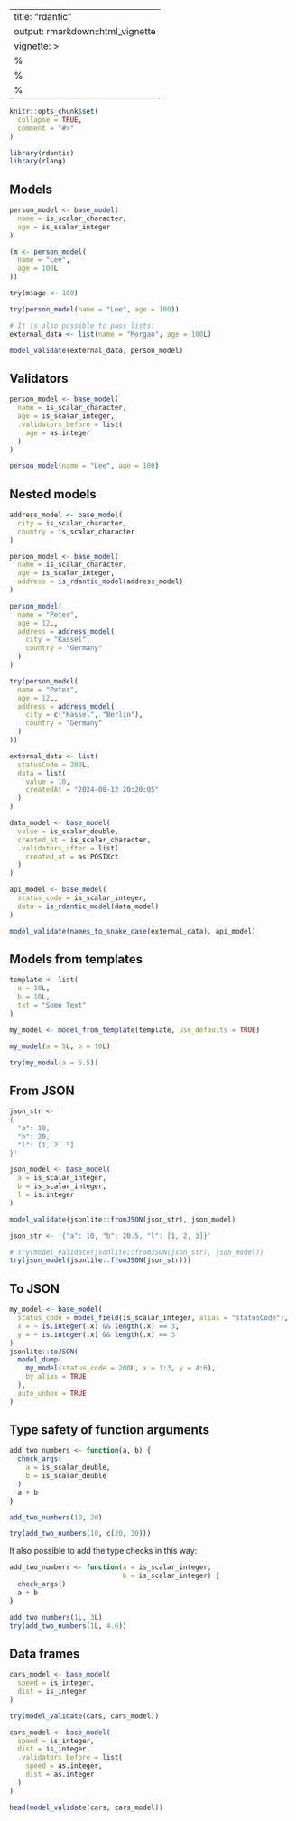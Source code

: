 ---
title: "rdantic"
output: rmarkdown::html_vignette
vignette: >
%\VignetteIndexEntry{rdantic}
  %\VignetteEngine{knitr::rmarkdown}
  %\VignetteEncoding{UTF-8}
  ---
  
```r
knitr::opts_chunk$set(
  collapse = TRUE,
  comment = "#>"
)
```

```r
library(rdantic)
library(rlang)
```

## Models

```r
person_model <- base_model(
  name = is_scalar_character,
  age = is_scalar_integer
)

(m <- person_model(
  name = "Lee",
  age = 100L
))

try(m$age <- 100)

try(person_model(name = "Lee", age = 100))

# It is also possible to pass lists:
external_data <- list(name = "Morgan", age = 100L)

model_validate(external_data, person_model)
```

## Validators

```r
person_model <- base_model(
  name = is_scalar_character,
  age = is_scalar_integer,
  .validators_before = list(
    age = as.integer
  )
)

person_model(name = "Lee", age = 100)
```

## Nested models

```r
address_model <- base_model(
  city = is_scalar_character,
  country = is_scalar_character
)

person_model <- base_model(
  name = is_scalar_character,
  age = is_scalar_integer,
  address = is_rdantic_model(address_model)
)

person_model(
  name = "Peter",
  age = 12L,
  address = address_model(
    city = "Kassel",
    country = "Germany"
  )
)

try(person_model(
  name = "Peter",
  age = 12L,
  address = address_model(
    city = c("Kassel", "Berlin"),
    country = "Germany"
  )
))

external_data <- list(
  statusCode = 200L,
  data = list(
    value = 10,
    createdAt = "2024-08-12 20:20:05"
  )
)

data_model <- base_model(
  value = is_scalar_double,
  created_at = is_scalar_character,
  .validators_after = list(
    created_at = as.POSIXct
  )
)

api_model <- base_model(
  status_code = is_scalar_integer,
  data = is_rdantic_model(data_model)
)

model_validate(names_to_snake_case(external_data), api_model)
```
## Models from templates

```r
template <- list(
  a = 10L,
  b = 10L,
  txt = "Some Text"
)

my_model <- model_from_template(template, use_defaults = TRUE)

my_model(a = 5L, b = 10L)

try(my_model(a = 5.5))
```

## From JSON

```r
json_str <- '
{
  "a": 10,
  "b": 20,
  "l": [1, 2, 3]
}'

json_model <- base_model(
  a = is_scalar_integer,
  b = is_scalar_integer,
  l = is.integer
)

model_validate(jsonlite::fromJSON(json_str), json_model)

json_str <- '{"a": 10, "b": 20.5, "l": [1, 2, 3]}'

# try(model_validate(jsonlite::fromJSON(json_str), json_model))
try(json_model(jsonlite::fromJSON(json_str)))
```
  
## To JSON
  
```r
my_model <- base_model(
  status_code = model_field(is_scalar_integer, alias = "statusCode"),
  x = ~ is.integer(.x) && length(.x) == 3,
  y = ~ is.integer(.x) && length(.x) == 3
)
jsonlite::toJSON(
  model_dump(
    my_model(status_code = 200L, x = 1:3, y = 4:6),
    by_alias = TRUE
  ),
  auto_unbox = TRUE
)
```
  
## Type safety of function arguments
  
```r
add_two_numbers <- function(a, b) {
  check_args(
    a = is_scalar_double,
    b = is_scalar_double
  )
  a + b
}

add_two_numbers(10, 20)

try(add_two_numbers(10, c(20, 30)))
```
  
  It also possible to add the type checks in this way:
    
```r
add_two_numbers <- function(a = is_scalar_integer,
                            b = is_scalar_integer) {
  check_args()
  a + b
}

add_two_numbers(1L, 3L)
try(add_two_numbers(1L, 4.6))
```
  
## Data frames
  
```r
cars_model <- base_model(
  speed = is_integer,
  dist = is_integer
)

try(model_validate(cars, cars_model))

cars_model <- base_model(
  speed = is_integer,
  dist = is_integer,
  .validators_before = list(
    speed = as.integer,
    dist = as.integer
  )
)

head(model_validate(cars, cars_model))
```
  
